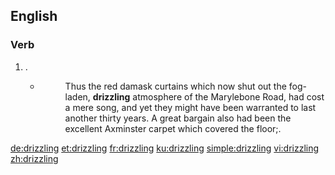 
==English==

===Verb===
{{head|en|present participle}}

# {{present participle of|drizzle|lang=en}}.
#*{{RQ:BLwnds TLdgr|I|0016}}
#*:Thus the red damask curtains which now shut out the fog-laden, '''drizzling''' atmosphere of the Marylebone Road, had cost a mere song, and yet they might have been warranted to last another thirty years. A great bargain also had been the excellent Axminster carpet which covered the floor;{{nb...}}.

[[de:drizzling]]
[[et:drizzling]]
[[fr:drizzling]]
[[ku:drizzling]]
[[simple:drizzling]]
[[vi:drizzling]]
[[zh:drizzling]]